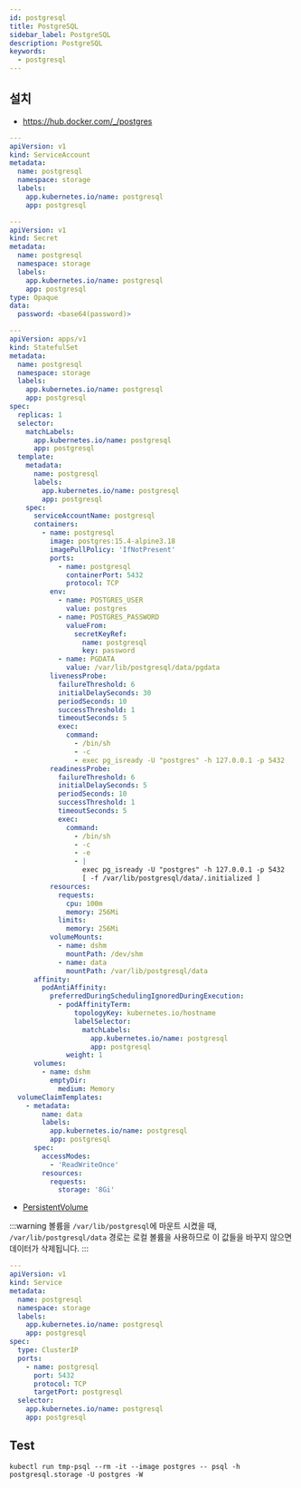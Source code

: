 ```yaml
---
id: postgresql
title: PostgreSQL
sidebar_label: PostgreSQL
description: PostgreSQL
keywords:
  - postgresql
---
```


## 설치

- https://hub.docker.com/_/postgres

```yaml
---
apiVersion: v1
kind: ServiceAccount
metadata:
  name: postgresql
  namespace: storage
  labels:
    app.kubernetes.io/name: postgresql
    app: postgresql
```

```yaml
---
apiVersion: v1
kind: Secret
metadata:
  name: postgresql
  namespace: storage
  labels:
    app.kubernetes.io/name: postgresql
    app: postgresql
type: Opaque
data:
  password: <base64(password)>
```

```yaml
---
apiVersion: apps/v1
kind: StatefulSet
metadata:
  name: postgresql
  namespace: storage
  labels:
    app.kubernetes.io/name: postgresql
    app: postgresql
spec:
  replicas: 1
  selector:
    matchLabels:
      app.kubernetes.io/name: postgresql
      app: postgresql
  template:
    metadata:
      name: postgresql
      labels:
        app.kubernetes.io/name: postgresql
        app: postgresql
    spec:
      serviceAccountName: postgresql
      containers:
        - name: postgresql
          image: postgres:15.4-alpine3.18
          imagePullPolicy: 'IfNotPresent'
          ports:
            - name: postgresql
              containerPort: 5432
              protocol: TCP
          env:
            - name: POSTGRES_USER
              value: postgres
            - name: POSTGRES_PASSWORD
              valueFrom:
                secretKeyRef:
                  name: postgresql
                  key: password
            - name: PGDATA
              value: /var/lib/postgresql/data/pgdata
          livenessProbe:
            failureThreshold: 6
            initialDelaySeconds: 30
            periodSeconds: 10
            successThreshold: 1
            timeoutSeconds: 5
            exec:
              command:
                - /bin/sh
                - -c
                - exec pg_isready -U "postgres" -h 127.0.0.1 -p 5432
          readinessProbe:
            failureThreshold: 6
            initialDelaySeconds: 5
            periodSeconds: 10
            successThreshold: 1
            timeoutSeconds: 5
            exec:
              command:
                - /bin/sh
                - -c
                - -e
                - |
                  exec pg_isready -U "postgres" -h 127.0.0.1 -p 5432
                  [ -f /var/lib/postgresql/data/.initialized ]
          resources:
            requests:
              cpu: 100m
              memory: 256Mi
            limits:
              memory: 256Mi
          volumeMounts:
            - name: dshm
              mountPath: /dev/shm
            - name: data
              mountPath: /var/lib/postgresql/data
      affinity:
        podAntiAffinity:
          preferredDuringSchedulingIgnoredDuringExecution:
            - podAffinityTerm:
                topologyKey: kubernetes.io/hostname
                labelSelector:
                  matchLabels:
                    app.kubernetes.io/name: postgresql
                    app: postgresql
              weight: 1
      volumes:
        - name: dshm
          emptyDir:
            medium: Memory
  volumeClaimTemplates:
    - metadata:
        name: data
        labels:
          app.kubernetes.io/name: postgresql
          app: postgresql
      spec:
        accessModes:
          - 'ReadWriteOnce'
        resources:
          requests:
            storage: '8Gi'
```

- [PersistentVolume](/docs/mlops/mlops/kubernetes/persistent-volume)

:::warning
볼륨을 `/var/lib/postgresql`에 마운트 시켰을 때, `/var/lib/postgresql/data` 경로는 로컬 볼륨을 사용하므로 이 값들을 바꾸지 않으면 데이터가 삭제됩니다.
:::

```yaml
---
apiVersion: v1
kind: Service
metadata:
  name: postgresql
  namespace: storage
  labels:
    app.kubernetes.io/name: postgresql
    app: postgresql
spec:
  type: ClusterIP
  ports:
    - name: postgresql
      port: 5432
      protocol: TCP
      targetPort: postgresql
  selector:
    app.kubernetes.io/name: postgresql
    app: postgresql
```

## Test

```shell
kubectl run tmp-psql --rm -it --image postgres -- psql -h postgresql.storage -U postgres -W
```
